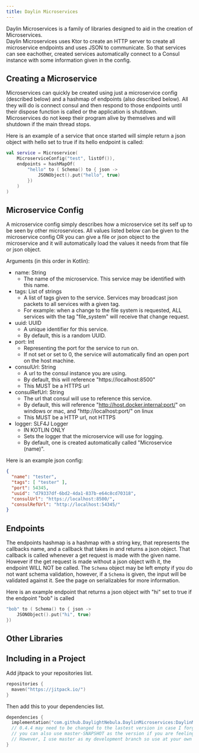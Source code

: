 ```yaml
---
title: Daylin Microservices
---
```


Daylin Microservices is a family of libraries designed to aid in the creation of Microservices.  
Daylin Microservices uses Ktor to create an HTTP server to create all microservice endpoints and uses JSON to communicate.
So that services can see eachother, created services automatically connect to a Consul instance with some information given in the config.

## Creating a Microservice
Microservices can quickly be created using just a microservice config (described below) and a hashmap of endpoints (also described below).  All they will do is connect consul and then respond to those endpoints until their dispose function is called or the application is shutdown.  Microservices do not keep their program alive by themselves and will shutdown if the main thread stops.

Here is an example of a service that once started will simple return a json object with hello set to true if its hello endpoint is called:
```kotlin
val service = Microservice(
    MicroserviceConfig("test", listOf()),
    endpoints = hashMapOf(
        "hello" to ( Schema() to { json ->
            JSONObject().put("hello", true)
        })
    )
)
```

## Microservice Config
A microservice config simply describes how a microservice set its self up to be seen by other microservices.  All values listed below can be given to the microservice config OR you can give a file or json object to the microservice and it will automatically load the values it needs from that file or json object.

Arguments (in this order in Kotlin):
- name: String
  - The name of the microservice.  This service may be identified with this name.
- tags: List of strings
  - A list of tags given to the service.  Services may broadcast json packets to all services with a given tag.
  - For example: when a change to the file system is requested, ALL services with the tag "file_system" will receive that change request.
- uuid: UUID
  - A unique identifier for this service.
  - By default, this is a random UUID.
- port: Int
  - Representing the port for the service to run on.
  - If not set or set to 0, the service will automatically find an open port on the host machine.
- consulUrl: String
  - A url to the consul instance you are using.
  - By default, this will reference "https://localhost:8500"
  - This MUST be a HTTPS url
- consulRefUrl: String
  - The url that consul will use to reference this service.
  - By default, this will reference "http://host.docker.internal:port/" on windows or mac, and "http://localhost:port/" on linux
  - This MUST be a HTTP url, not HTTPS
- logger: SLF4J Logger
  - IN KOTLIN ONLY
  - Sets the logger that the microservice will use for logging.
  - By default, one is created automatically called "Microservice (name)".

Here is an example json config:
```json
{
  "name": "tester",
  "tags": [ "tester" ],
  "port": 54345,
  "uuid": "d79337df-6bd2-4da1-837b-e64c8cd70318",
  "consulUrl": "https://localhost:8500/",
  "consulRefUrl": "http://localhost:54345/"
}
```

## Endpoints
The endpoints hashmap is a hashmap with a string key, that represents the callbacks name, and a callback that takes in and returns a json object.  That callback is called whenever a get request is made with the given name.  However if the get request is made without a json object with it, the endpoint WILL NOT be called.  The `Schema` object may be left empty if you do not want schema validation, however, if a `Schema` is given, the input will be validated against it.  See the page on serializables for more information.

Here is an example endpoint that returns a json object with "hi" set to true if the endpoint "bob" is called
```kotlin
"bob" to ( Schema() to { json ->
    JSONObject().put("hi", true)
})
```

## Other Libraries
<CardGrid>
    <LinkCard title="Serializables" href="/daylinmicroservices/serializables/" />
    <LinkCard title="Redis" href="/daylinmicroservices/redis/" />
</CardGrid>

## Including in a Project
Add jitpack to your repositories list.
```kotlin
repositories {
  maven("https://jitpack.io/")
}
```

Then add this to your dependencies list.  
```kotlin
dependencies {
  implementation("com.github.DaylightNebula.DaylinMicroservices:DaylinMicroservices-Core:0.4.4")
  // 0.4.4 may need to be changed to the lastest version in case I forgot to update this readme file.
  // you can also use master-SNAPSHOT as the version if you are feeling brave. 
  // However, I use master as my development branch so use at your own risk.
}
```
